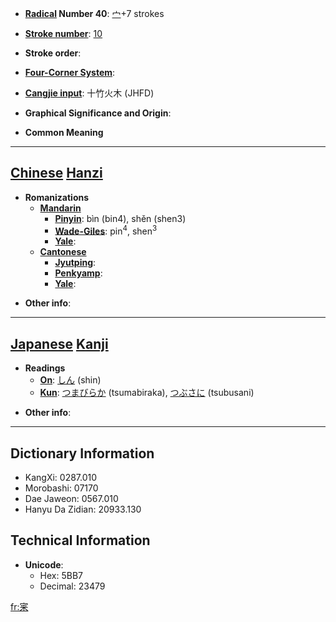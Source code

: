* '''[[Wiktionary:Chinese radical index| Radical]] Number 40''': [[Wiktionary:Chinese radical index 宀|宀]]+7 strokes

* '''[[Wiktionary:Chinese total strokes index|Stroke number]]''': [[Wiktionary:Chinese total strokes index 10|10]]

* '''Stroke order''': 

* '''[[Wiktionary:Chinese four corner index|Four-Corner System]]''': 

* '''[[Wiktionary:Chinese Cangjie index|Cangjie input]]''': 十竹火木 (JHFD)

* '''Graphical Significance and Origin''': 

* '''Common Meaning'''

----

== [[Chinese]] [[Hanzi]] ==

* '''Romanizations'''
** '''[[Mandarin]]'''
*** '''[[Pinyin]]''': bìn (bin4), shěn (shen3)
*** '''[[Wade-Giles]]''': pin<sup>4</sup>, shen<sup>3</sup>
*** '''[[Yale]]''': 
** '''[[Cantonese]]'''
*** '''[[Jyutping]]''':
*** '''[[Penkyamp]]''': 
*** '''[[Yale]]''': 

* '''Other info''': 

----

== [[Japanese]] [[Kanji]] ==

* '''Readings'''
** '''[[On]]''': [[しん]] (shin)
** '''[[Kun]]''': [[つまびらか]] (tsumabiraka), [[つぶさに]] (tsubusani)

* '''Other info''':  

----

== Dictionary Information ==

* KangXi: 0287.010
* Morobashi: 07170
* Dae Jaweon: 0567.010
* Hanyu Da Zidian: 20933.130

== Technical Information ==

* '''Unicode''':
** Hex: 5BB7
** Decimal: 23479

[[fr:宷]]